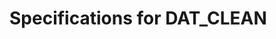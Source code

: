 # Specifications for DAT_CLEAN

\begin{itemize}

  \item Rename the first column to Ptid

  \item Define age.geq.65, a binary variable indicating Age >= 65

  \item Define TwophasesampInd, a binary two-phase sampling indicator for D57 analyses as the intersection of
  
  \begin{itemize}
  
    \item getting two vaccine shots
    \item either in the subchort or be a case (EventIndPrimaryD29 == 1)
    \item no missing values in baseline, Day 29, or Day 57 binding to Spike or RBD
  \end{itemize}  

  \item Define TwophasesampInd.2, a binary two-phase sampling indicator for D29 analyses as the intersection of
  
  \begin{itemize}
  
    \item getting two vaccine shots
    \item either in the subchort or be a case (EventIndPrimaryD29 == 1)
    \item no missing values in baseline or Day 29 binding to Spike or RBD
  \end{itemize}  
  
  \item Define ethnicity, a factor variable that has three levels:   "Hispanic or Latino", "Not Hispanic or Latino", "Not reported and unknown"

  \item Define race, a factor variable that has the following levels:   "White", "Black or African American",
  "Asian", "American Indian or Alaska Native",
  "Native Hawaiian or Other Pacific Islander", "Multiracial",
  "Other", "Not reported and unknown"

  \item Define WhiteNonHispanic, a binary variable that takes value 1 if race is White and ethnicity is not Hispanic, 0 if race is not "white or unknown" OR ethnicity is Hispanic, and NA otherwise
  
  \item Define URM, a binary variable that takes value 1 if WhiteNonHispanic is 0, and 0 otherwise including when WhiteNonHispanic is NA
  
  \item Define Bstratum, an integer variable to index randomization strata. For Moderna, there are three strata: age >= 65, age < 65 and HighRiskInd==1, age < 65 and HighRiskInd==0
  
  \item Define demo.stratum, an integer variable to index the demographics strata. For Moderna, there are six strata: URM [1, 0] x Bstratum
  
  \item Define tps.stratum, an integer variable to index correlates sampling strata. For Moderna, there are 24 strata: [placebo/baseline negative, placebo/baseline positive, vaccine/baseline negative, vaccine/baseline positive] x demo.stratum

  \item Define Wstratum, an integer variable to index strata for computing weights. For Moderna, there are 28 strata: if not case (EventIndPrimaryD29==1): tps.stratum, else: [25 - placebo/baseline negative, 26 - placebo/baseline positive, 27 - vaccine/baseline negative, 28 - vaccine/baseline positive] 
  
  \item Define wt, a double variable for D57 correlates analyses. The weights equal the sampling probabilities of TwophasesampInd==1 within each Wstratum. This variable is only defined for subjects satisfying Perprotocol == 1 and EventTimePrimaryD57>=7 and set to NA otherwise
  
  \item Define wt.2, a double variable for D29 correlates analyses. The weights equal the sampling probabilities of TwophasesampInd.2==1 within each Wstratum. This variable is only defined for subjects satisfying Perprotocol == 1 and EventTimePrimaryD57>=7 | EventTimePrimaryD29 >= 7 and EventTimePrimaryD29 <= 13 and Fullvaccine == 1 and set to NA otherwise
  
  \item Define wt.subcohort, a double variable for immunogenicity analyses that use subcohort only and are not enriched by cases outside subcohort. The weights equal the sampling probabilities of TwophasesampInd==1 and SubcohortInd==1 within each tps.stratum. This variable is only defined for subjects satisfying Perprotocol == 1 and EventTimePrimaryD57>=7 and set to NA otherwise
  
  \item Carry out single imputation using the R package mice for the subjects satisfying TwophasesampInd==1. Imputation is done separately for vaccine arm baseline seronegative, vaccine arm baseline seropositive, placebo arm baseline seronegative, and placebo arm baseline seropositive. Since baseline, D29 and D57 binding to Spike and RBD are required in this subset of people, the imputation is intended to fill in missing marker values for neutralization assays at these three time points (see the assays variables). The imputation is done with the package mice with default parameters and seed 1.
  
  \item Define Delta57overBxxx, Delta29overBxxx, and Delta57over29xxx for each xxx in the variable assays. They are the log10 fold rise markers.
  
  \item Censor each of the markers in all markers measured by baseline, Day29 and Day57. Censoring means setting values < lower limits of detection (llods, defined in _common.R) to half of the llods. Note that llods are on the antilog scale and need to be transformed.
  
\end{itemize}



